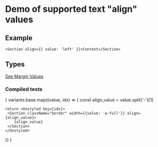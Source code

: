 
# Demo of supported text "align" values

## Example
```
<Section align={{ value: 'left' }}>Content</Section>
```
## Types
[See Margin Values](https://github.com/bolanosdev/phoenix-ui/blob/main/libraries/types/sizing/width.types.ts)


### Compiled tests
{
  variants.base.map((value, idx) => {
    const align_value =  value.split('-')[1]

    return <Unstyled key={idx}>
     <Section className="border" width={{value: 'w-full'}} align={align_value}>
        {align_value}
     </Section> 
    </Unstyled>
  })
}


